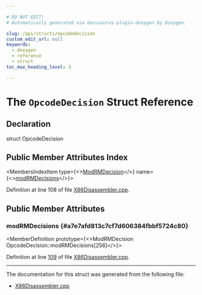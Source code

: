 ```yaml
---

# DO NOT EDIT!
# Automatically generated via docusaurus-plugin-doxygen by Doxygen.

slug: /api/structs/opcodedecision
custom_edit_url: null
keywords:
  - doxygen
  - reference
  - struct
toc_max_heading_level: 3

---
```





# The `OpcodeDecision` Struct Reference

<DoxygenPage pluginConfig={pluginConfig}>



## Declaration

<CodeBlock>struct OpcodeDecision</CodeBlock>

## Public Member Attributes Index

<MembersIndex>

<MembersIndexItem
  type={<><a href="/docs/api/structs/modrmdecision">ModRMDecision</a></>}
  name={<><a href="#a7e7afd813c7cf7d606384fbbf5724c80">modRMDecisions</a></>}>
</MembersIndexItem>

</MembersIndex>


Definition at line 108 of file <a href="/docs/api/files/lib/lib/target/lib/target/x86/lib/target/x86/disassembler/x86disassembler-cpp">X86Disassembler.cpp</a>.

<SectionDefinition>

## Public Member Attributes

### modRMDecisions {#a7e7afd813c7cf7d606384fbbf5724c80}

<MemberDefinition
  prototype={<>ModRMDecision OpcodeDecision::modRMDecisions&#91;256&#93;</>}>

Definition at line <a href="/docs/api/files/lib/lib/target/lib/target/x86/lib/target/x86/disassembler/x86disassembler-cpp/#l00109">109</a> of file <a href="/docs/api/files/lib/lib/target/lib/target/x86/lib/target/x86/disassembler/x86disassembler-cpp">X86Disassembler.cpp</a>.
</MemberDefinition>

</SectionDefinition>

<hr/>

The documentation for this struct was generated from the following file:

<ul>
<li><a href="/docs/api/files/lib/lib/target/lib/target/x86/lib/target/x86/disassembler/x86disassembler-cpp">X86Disassembler.cpp</a></li>
</ul>

</DoxygenPage>
